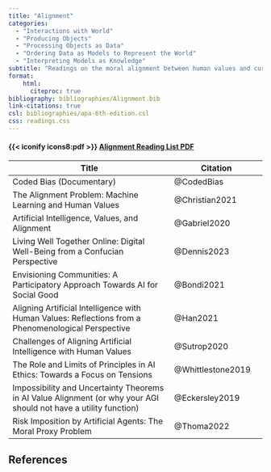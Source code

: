 ```yaml
---
title: "Alignment"
categories:
  - "Interactions with World"
  - "Producing Objects"
  - "Processing Objects as Data"
  - "Ordering Data as Models to Represent the World"
  - "Interpreting Models as Knowledge"
subtitle: "Readings on the moral alignment between human values and current data science practices."
format:
    html:
      citeproc: true
bibliography: bibliographies/Alignment.bib
link-citations: true
csl: bibliographies/apa-6th-edition.csl
css: readings.css
---
```


::: link-2
::: link-2-header
#### {{< iconify icons8:pdf >}} <a href = "pdf-qmds/Alignment-pdf.qmd" target = "_blank">Alignment Reading List PDF</a>
:::
:::

| Title                                                                                                             | Citation          |
|----------------------------------------------|--------------------------|
| Coded Bias (Documentary)                                                                                          | @CodedBias        |
| The Alignment Problem: Machine Learning and Human Values                                                          | @Christian2021    |
| Artificial Intelligence, Values, and Alignment                                                                    | @Gabriel2020      |
| Living Well Together Online: Digital Well-Being from a Confucian Perspective                                      | @Dennis2023       |
| Envisioning Communities: A Participatory Approach Towards AI for Social Good                                      | @Bondi2021        |
| Aligning Artificial Intelligence with Human Values: Reflections from a Phenomenological Perspective               | @Han2021          |
| Challenges of Aligning Artificial Intelligence with Human Values                                                  | @Sutrop2020       |
| The Role and Limits of Principles in AI Ethics: Towards a Focus on Tensions                                       | @Whittlestone2019 |
| Impossibility and Uncertainty Theorems in AI Value Alignment (or why your AGI should not have a utility function) | @Eckersley2019    |
| Risk Imposition by Artificial Agents: The Moral Proxy Problem                                                     | @Thoma2022        |

## References

::: {#refs}
:::
